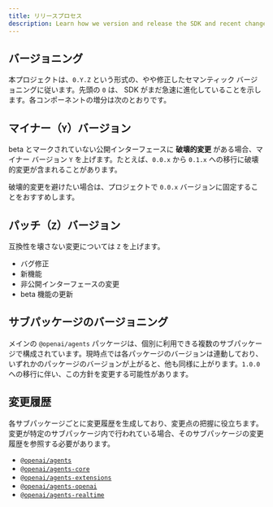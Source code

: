 ```yaml
---
title: リリースプロセス
description: Learn how we version and release the SDK and recent changes.
---
```


## バージョニング

本プロジェクトは、`0.Y.Z` という形式の、やや修正したセマンティック バージョニングに従います。先頭の `0` は、 SDK がまだ急速に進化していることを示します。各コンポーネントの増分は次のとおりです。

## マイナー（`Y`）バージョン

beta とマークされていない公開インターフェースに **破壊的変更** がある場合、マイナー バージョン `Y` を上げます。たとえば、`0.0.x` から `0.1.x` への移行に破壊的変更が含まれることがあります。

破壊的変更を避けたい場合は、プロジェクトで `0.0.x` バージョンに固定することをおすすめします。

## パッチ（`Z`）バージョン

互換性を壊さない変更については `Z` を上げます。

- バグ修正
- 新機能
- 非公開インターフェースの変更
- beta 機能の更新

## サブパッケージのバージョニング

メインの `@openai/agents` パッケージは、個別に利用できる複数のサブパッケージで構成されています。現時点では各パッケージのバージョンは連動しており、いずれかのパッケージのバージョンが上がると、他も同様に上がります。`1.0.0` への移行に伴い、この方針を変更する可能性があります。

## 変更履歴

各サブパッケージごとに変更履歴を生成しており、変更点の把握に役立ちます。変更が特定のサブパッケージ内で行われている場合、そのサブパッケージの変更履歴を参照する必要があります。

- [`@openai/agents`](https://github.com/openai/openai-agents-js/blob/main/packages/agents/CHANGELOG.md)
- [`@openai/agents-core`](https://github.com/openai/openai-agents-js/blob/main/packages/agents-core/CHANGELOG.md)
- [`@openai/agents-extensions`](https://github.com/openai/openai-agents-js/blob/main/packages/agents-extensions/CHANGELOG.md)
- [`@openai/agents-openai`](https://github.com/openai/openai-agents-js/blob/main/packages/agents-openai/CHANGELOG.md)
- [`@openai/agents-realtime`](https://github.com/openai/openai-agents-js/blob/main/packages/agents-realtime/CHANGELOG.md)
